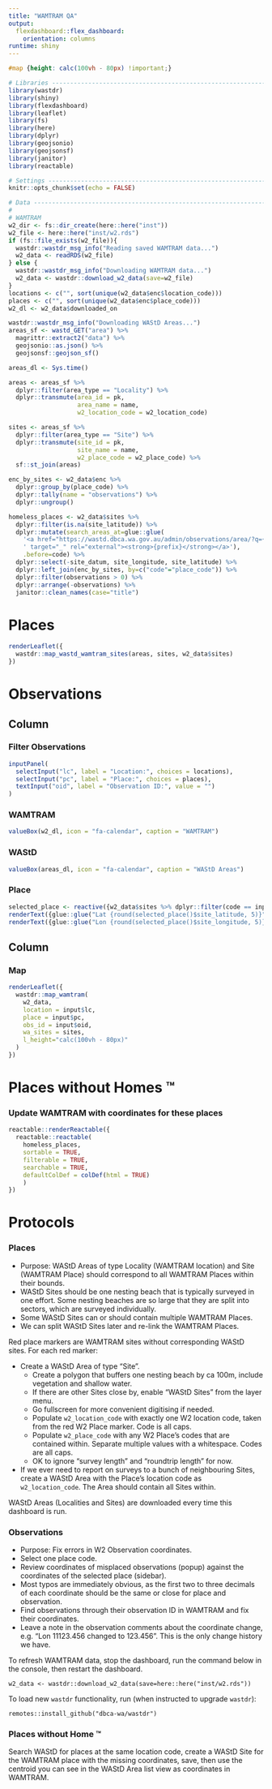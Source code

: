```yaml
---
title: "WAMTRAM QA"
output: 
  flexdashboard::flex_dashboard:
    orientation: columns
runtime: shiny
---
```


```css
#map {height: calc(100vh - 80px) !important;}
```

```r
# Libraries -------------------------------------------------------------------#
library(wastdr)
library(shiny)
library(flexdashboard)
library(leaflet)
library(fs)
library(here)
library(dplyr)
library(geojsonio)
library(geojsonsf)
library(janitor)
library(reactable)

# Settings --------------------------------------------------------------------#
knitr::opts_chunk$set(echo = FALSE)

# Data ------------------------------------------------------------------------#
#
# WAMTRAM
w2_dir <- fs::dir_create(here::here("inst"))
w2_file <- here::here("inst/w2.rds")
if (fs::file_exists(w2_file)){ 
  wastdr::wastdr_msg_info("Reading saved WAMTRAM data...")
  w2_data <- readRDS(w2_file)
} else {
  wastdr::wastdr_msg_info("Downloading WAMTRAM data...")
  w2_data <- wastdr::download_w2_data(save=w2_file)
}
locations <- c("", sort(unique(w2_data$enc$location_code)))
places <- c("", sort(unique(w2_data$enc$place_code)))
w2_dl <- w2_data$downloaded_on

wastdr::wastdr_msg_info("Downloading WAStD Areas...")
areas_sf <- wastd_GET("area") %>%
  magrittr::extract2("data") %>%
  geojsonio::as.json() %>%
  geojsonsf::geojson_sf()

areas_dl <- Sys.time()

areas <- areas_sf %>%
  dplyr::filter(area_type == "Locality") %>%
  dplyr::transmute(area_id = pk,
                   area_name = name,
                   w2_location_code = w2_location_code)

sites <- areas_sf %>%
  dplyr::filter(area_type == "Site") %>%
  dplyr::transmute(site_id = pk,
                   site_name = name,
                   w2_place_code = w2_place_code) %>%
  sf::st_join(areas)

enc_by_sites <- w2_data$enc %>% 
  dplyr::group_by(place_code) %>% 
  dplyr::tally(name = "observations") %>% 
  dplyr::ungroup()

homeless_places <- w2_data$sites %>% 
  dplyr::filter(is.na(site_latitude)) %>% 
  dplyr::mutate(search_areas_at=glue::glue(
    '<a href="https://wastd.dbca.wa.gov.au/admin/observations/area/?q={prefix}"',
    ' target="_" rel="external"><strong>{prefix}</strong></a>'),
    .before=code) %>% 
  dplyr::select(-site_datum, site_longitude, site_latitude) %>% 
  dplyr::left_join(enc_by_sites, by=c("code"="place_code")) %>% 
  dplyr::filter(observations > 0) %>% 
  dplyr::arrange(-observations) %>% 
  janitor::clean_names(case="title")
```

Places
================================================================================
```r
renderLeaflet({
  wastdr::map_wastd_wamtram_sites(areas, sites, w2_data$sites)
})
```

Observations {data-icon="fa-map-location-dot"}
================================================================================

Column {.sidebar}
--------------------------------------------------------------------------------
### Filter Observations

```r
inputPanel(
  selectInput("lc", label = "Location:", choices = locations),
  selectInput("pc", label = "Place:", choices = places),
  textInput("oid", label = "Observation ID:", value = "")
)
```

### WAMTRAM

```r
valueBox(w2_dl, icon = "fa-calendar", caption = "WAMTRAM")
```

### WAStD

```r
valueBox(areas_dl, icon = "fa-calendar", caption = "WAStD Areas")
```

### Place

```r
selected_place <- reactive({w2_data$sites %>% dplyr::filter(code == input$pc)})
renderText({glue::glue("Lat {round(selected_place()$site_latitude, 5)}")})
renderText({glue::glue("Lon {round(selected_place()$site_longitude, 5)}")})
```


Column
--------------------------------------------------------------------------------
### Map
```r
renderLeaflet({
  wastdr::map_wamtram(
    w2_data, 
    location = input$lc, 
    place = input$pc, 
    obs_id = input$oid, 
    wa_sites = sites,
    l_height="calc(100vh - 80px)"
  )
})
```

Places without Homes &trade;
================================================================================
### Update WAMTRAM with coordinates for these places
```r
reactable::renderReactable({
  reactable::reactable(
    homeless_places, 
    sortable = TRUE, 
    filterable = TRUE, 
    searchable = TRUE,
    defaultColDef = colDef(html = TRUE)
    )
})
```


Protocols
================================================================================

### Places
* Purpose: WAStD Areas of type Locality (WAMTRAM location) and Site (WAMTRAM Place) 
  should correspond to all WAMTRAM Places within their bounds.
* WAStD Sites should be one nesting beach that is typically surveyed in one effort.
  Some nesting beaches are so large that they are split into sectors, which
  are surveyed individually.
* Some WAStD Sites can or should contain multiple WAMTRAM Places.
* We can split WAStD Sites later and re-link the WAMTRAM Places.


Red place markers are WAMTRAM sites without corresponding WAStD sites.
For each red marker:

* Create a WAStD Area of type "Site".
  * Create a polygon that buffers one nesting beach by ca 100m, include vegetation
    and shallow water.
  * If there are other Sites close by, enable "WAStD Sites" from the layer menu.
  * Go fullscreen for more convenient digitising if needed.
  * Populate `w2_location_code` with exactly one W2 location code, taken from the 
    red W2 Place marker. Code is all caps.
  * Populate `w2_place_code` with any W2 Place's codes that are contained within.
    Separate multiple values with a whitespace. Codes are all caps.
  * OK to ignore "survey length" and "roundtrip length" for now.
* If we ever need to report on surveys to a bunch of neighbouring Sites, 
  create a WAStD Area with the Place's location code as `w2_location_code`. 
  The Area should contain all Sites within.
  
WAStD Areas (Localities and Sites) are downloaded every time this dashboard is run.

### Observations

* Purpose: Fix errors in W2 Observation coordinates.
* Select one place code. 
* Review coordinates of misplaced observations (popup) against the coordinates 
  of the selected place (sidebar).
* Most typos are immediately obvious, as the first two to three decimals of each
  coordinate should be the same or close for place and observation.
* Find observations through their observation ID in WAMTRAM and fix their coordinates.
* Leave a note in the observation comments about the coordinate change, e.g.
  "Lon 11123.456 changed to 123.456". This is the only change history we have.

To refresh WAMTRAM data, stop the dashboard, run the command below in the 
console, then restart the dashboard.

```
w2_data <- wastdr::download_w2_data(save=here::here("inst/w2.rds"))
```

To load new `wastdr` functionality, run (when instructed to upgrade `wastdr`):
```
remotes::install_github("dbca-wa/wastdr")
```

### Places without Home &trade;
Search WAStD for places at the same location code, create a WAStD Site for the 
WAMTRAM place with the missing coordinates, save, then use the centroid you can
see in the WAStD Area list view as coordinates in WAMTRAM.
